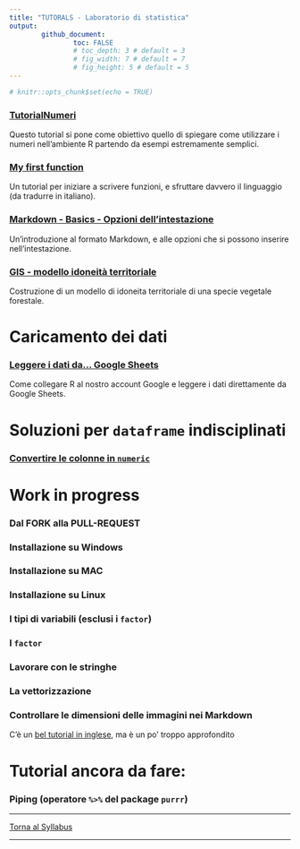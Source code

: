 ```yaml
---
title: "TUTORALS - Laboratorio di statistica"
output: 
        github_document:
                toc: FALSE
                # toc_depth: 3 # default = 3
                # fig_width: 7 # default = 7
                # fig_height: 5 # default = 5
---
```


```r
# knitr::opts_chunk$set(echo = TRUE)
```

### [TutorialNumeri](https://github.com/lucamoca22/TutorialNumeri)

Questo tutorial si pone come obiettivo quello di spiegare come utilizzare i numeri nell'ambiente R partendo da esempi estremamente semplici.

### [My first function](https://github.com/saveriofrancini/My_first_function)

Un tutorial per iniziare a scrivere funzioni, e sfruttare davvero il linguaggio (da tradurre in italiano).

### [Markdown - Basics - Opzioni dell'intestazione](https://github.com/CBUFLM/RCourse_assignments)

Un'introduzione al formato Markdown, e alle opzioni che si possono inserire nell'intestazione.

### [GIS - modello idoneità territoriale](https://github.com/GregorioFantoni/tutorial-modello-idoneita-territoriale)

Costruzione di un modello di idoneita territoriale di una specie vegetale forestale.


# Caricamento dei dati

### [Leggere i dati da... Google Sheets](google_sheets/)

Come collegare R al nostro account Google e leggere i dati direttamente da Google Sheets.

# Soluzioni per `dataframe` indisciplinati

### [Convertire le colonne in `numeric`](colonne_numeriche/)

# Work in progress

### Dal FORK alla PULL-REQUEST

### Installazione su Windows

### Installazione su MAC

### Installazione su Linux

### I tipi di variabili (esclusi i `factor`)

### I `factor`

### Lavorare con le stringhe

### La vettorizzazione

### Controllare le dimensioni delle immagini nei Markdown 

C'è un [bel tutorial in inglese](https://www.zevross.com/blog/2017/06/19/tips-and-tricks-for-working-with-images-and-figures-in-r-markdown-documents/), ma è un po' troppo approfondito

# Tutorial ancora da fare:

### Piping (operatore `%>%` del package `purrr`)

---

<div align="center">
[Torna al Syllabus](../README.md)
</div>
---

